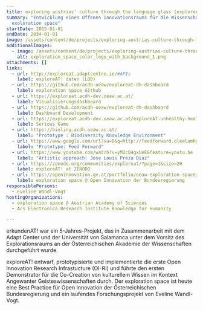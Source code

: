 ```yaml
---
title: exploring austrias’ culture through the language glass (exploreAT!)
summary: "Entwicklung eines Offenen Innovationsraums für die Wissenschaft:
  exoloration space"
startDate: 2015-01-01
endDate: 2034-01-01
image: /assets/content/de/projects/exploring-austrias-culture-through-language-glass-exploreat/logoexploreat_red_green_2.png
additionalImages:
  - image: /assets/content/de/projects/exploring-austrias-culture-through-language-glass-exploreat/additionalImages/exploration_space_color_logo_with_background_1.png
    alt: exploration_space_color_logo_with_background_1.png
attachments: []
links:
  - url: http://exploreat.adaptcentre.ie/#APIs
    label: exploreAT! daten (LOD)
  - url: https://github.com/acdh-oeaw/exploreat-dh-dashboard
    label: exploration space Github
  - url: https://exploreat.acdh-dev.oeaw.ac.at/
    label: Visualisierungsdashboard
  - url: https://github.com/acdh-oeaw/exploreat-dh-dashboard
    label: Dashboard Development
  - url: https://exploreat.acdh-dev.oeaw.ac.at/exploreAT-unhealthy-healthy/
    label: Serious Game
  - url: https://bioling.acdh.oeaw.ac.at/
    label: "Prototype : Biodiversity Knowledge Environment"
  - url: https://www.google.com/url?sa=D&q=http://feedforward.oleelamhy.com/&ust=1615680960000000&usg=AOvVaw1p2p7w3SK0LL-kDXA8LzFf&hl=de
    label: "Prototype: Feed Forward"
  - url: https://www.youtube.com/watch?v=yM2cQ4gxUeE&feature=youtu.be
    label: "Artistic approach: Jose Louis Preza Diaz"
  - url: https://zenodo.org/communities/exploreat/?page=1&size=20
    label: exploreAT! at ZENODO
  - url: https://openinnovation.gv.at/portfolio/oeaw-exploration-space/
    label: exploration space @ Open Innovation der Bundesregierung
responsiblePersons:
  - Eveline Wandl-Vogt
hostingOrganizations:
  - exploration space @ Austrian Academy of Sciences
  - Ars Electronica Research Institute Knowledge for Humanity

---
```

erkundenAT! war ein 5-Jahres-Projekt, das in Zusammenarbeit mit dem Adapt Center und der Universität von Salamanca unter dem Vorsitz des Explorationsraums an der Österreichischen Akademie der Wissenschaften durchgeführt wurde.

exploreAT! entwarf, prototypisierte und implementierte die erste Open Innovation Research Infrastucture (OI-RI) und führte den ersten Demonstrator für die Co-Creation von kulturellem Wissen im Kontext Angewanter Geisteswissenschaften durch. Der exploration space ist heute eine Best Practice für Open Innovation der Österreichischen Bundesregierung und ein laufendes Forschungsprojekt von Eveline Wandl-Vogt.